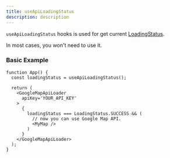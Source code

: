 ```yaml
---
title: useApiLoadingStatus
description: description
---
```


`useApiLoadingStatus` hooks is used for get current <a href='./loading-status'>LoadingStatus</a>.

In most cases, you won't need to use it.

### Basic Example

```tsx
function App() {
  const loadingStatus = useApiLoadingStatus();

  return (
    <GoogleMapApiLoader
      apiKey='YOUR_API_KEY'
    >
      {
        loadingStatus === LoadingStatus.SUCCESS && (
          // now you can use Google Map API.
          <MyMap />
        )
      }
    </GoogleMapApiLoader>
  );
}
```
